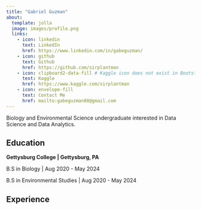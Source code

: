 ```yaml
---
title: "Gabriel Guzman"
about:
  template: jolla
  image: images/profile.png
  links:
    - icon: linkedin
      text: LinkedIn
      href: https://www.linkedin.com/in/gabeguzman/
    - icon: github
      text: Github
      href: https://github.com/sirplantman
    - icon: clipboard2-data-fill # Kaggle icon does not exist in Bootstrap. Find alternative
      text: Kaggle
      href: https://www.kaggle.com/sirplantman
    - icon: envelope-fill
      text: Contact Me
      href: mailto:gabeguzman08@gmail.com
---
```


Biology and Environmental Science undergraduate interested in Data Science and Data Analytics. 

## Education
<strong> Gettysburg College | Gettysburg, PA </strong>

B.S in Biology | Aug 2020 - May 2024

B.S in Environmental Studies | Aug 2020 - May 2024

## Experience

